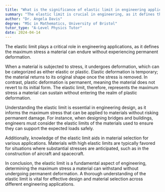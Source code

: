 ```yaml
---
title: "What is the significance of elastic limit in engineering applications?"
summary: "The elastic limit is crucial in engineering, as it defines the maximum stress a material can endure without experiencing permanent deformation."
author: "Dr. Angela Davis"
degree: "MSc in Mathematics, University of Bristol"
tutor_type: "A-Level Physics Tutor"
date: 2024-04-14
---
```


The elastic limit plays a critical role in engineering applications, as it defines the maximum stress a material can endure without experiencing permanent deformation.

When a material is subjected to stress, it undergoes deformation, which can be categorized as either elastic or plastic. Elastic deformation is temporary; the material returns to its original shape once the stress is removed. In contrast, plastic deformation is permanent, meaning the material does not revert to its initial form. The elastic limit, therefore, represents the maximum stress a material can sustain without entering the realm of plastic deformation.

Understanding the elastic limit is essential in engineering design, as it informs the maximum stress that can be applied to materials without risking permanent damage. For instance, when designing bridges and buildings, engineers must consider the elastic limits of the materials used to ensure they can support the expected loads safely.

Additionally, knowledge of the elastic limit aids in material selection for various applications. Materials with high elastic limits are typically favored for situations where substantial stresses are anticipated, such as in the construction of aircraft and spacecraft.

In conclusion, the elastic limit is a fundamental aspect of engineering, determining the maximum stress a material can withstand without undergoing permanent deformation. A thorough understanding of the elastic limit is vital for effective design and material selection across different engineering applications.
    